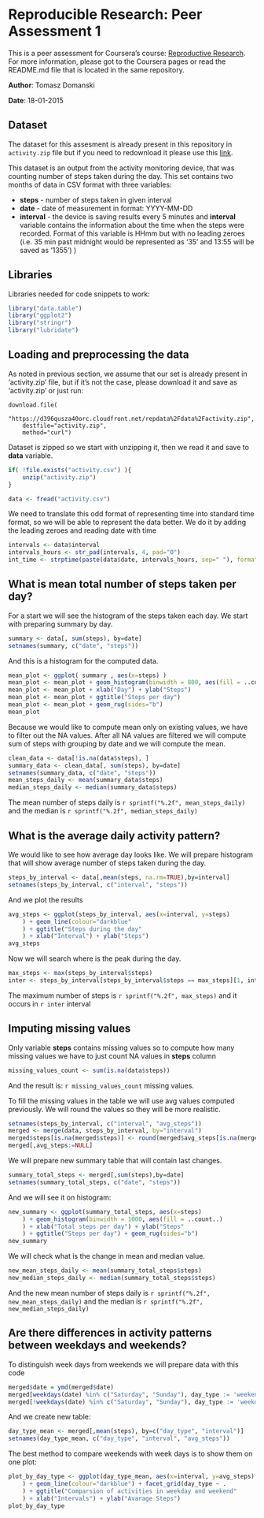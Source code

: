 # Reproducible Research: Peer Assessment 1

This is a peer assessment for Coursera's course: 
[Reproductive Research](https://class.coursera.org/repdata-010). 
For more information, please got to the Coursera pages
or read the README.md file that is located in the same repository.

**Author**: Tomasz Domanski

**Date**: 18-01-2015

## Dataset

The dataset for this assesment is already present in this repository in 
`activity.zip` file but if you need to redownload it please use this [link](
https://d396qusza40orc.cloudfront.net/repdata%2Fdata%2Factivity.zip).

This dataset is an output from the activity monitoring device, that was counting
number of steps taken during the day. This set contains two months of data in 
CSV format with three variables:

 * **steps** - number of steps taken in given interval
 * **date** - date of measurement in format: YYYY-MM-DD
 * **interval** - the device is saving results every 5 minutes and **interval**
 variable contains the information about the time when the steps were recorded.
 Format of this variable is HHmm but with no leading zeroes (i.e. 35 min past 
 midnight would be represented as '35' and 13:55 will be saved as '1355')
)

## Libraries
Libraries needed for code snippets to work:

```r
library("data.table")
library("ggplot2")
library("stringr")
library("lubridate")
```

## Loading and preprocessing the data
As noted in previous section, we assume that our set is already present in 
'activity.zip' file, but if it's not the case, please download it and save
as 'activity.zip' or just run:

```
download.file(
    "https://d396qusza40orc.cloudfront.net/repdata%2Fdata%2Factivity.zip", 
    destfile="activity.zip",
    method="curl")
```

Dataset is zipped so we start with unzipping it, then we read it and save to 
**data** variable.

```r
if( !file.exists("activity.csv") ){
    unzip("activity.zip")
}

data <- fread("activity.csv")
```

We need to translate this odd format of representing time into standard 
time format, so we will be able to represent the data better. We do it by
adding the leading zeroes and reading date with time

```r

intervals <- data$interval
intervals_hours <- str_pad(intervals, 4, pad="0")
int_time <- strptime(paste(data$date, intervals_hours, sep=" "), format="%Y-%m-%d %H%M")

```


## What is mean total number of steps taken per day?

For a start we will see the histogram of the steps taken each day.
We start with preparing summary by day.

```r
summary <- data[, sum(steps), by=date]
setnames(summary, c("date", "steps"))
```

And this is a histogram for the computed data.

```r
mean_plot <- ggplot( summary , aes(x=steps) ) 
mean_plot <- mean_plot + geom_histogram(binwidth = 800, aes(fill = ..count..))
mean_plot <- mean_plot + xlab("Day") + ylab("Steps")
mean_plot <- mean_plot + ggtitle("Steps per day")
mean_plot <- mean_plot + geom_rug(sides="b")
mean_plot
```

Because we would like to compute mean only on existing values, we have to filter
out the NA values. After all NA values are filtered we will compute sum
of steps with grouping by date and we will compute the mean.

```r
clean_data <- data[!is.na(data$steps), ]
summary_data <- clean_data[, sum(steps), by=date]
setnames(summary_data, c("date", "steps"))
mean_steps_daily <- mean(summary_data$steps)
median_steps_daily <- median(summary_data$steps)
```


The mean number of steps daily is `r sprintf("%.2f", mean_steps_daily)` and
the median is `r sprintf("%.2f", median_steps_daily)`

## What is the average daily activity pattern?
We would like to see how average day looks like. We will prepare histogram
that will show average number of steps taken during the day.

```r
steps_by_interval <- data[,mean(steps, na.rm=TRUE),by=interval]
setnames(steps_by_interval, c("interval", "steps"))
```

And we plot the results

```r
avg_steps <- ggplot(steps_by_interval, aes(x=interval, y=steps)
    ) + geom_line(colour="darkblue"
    ) + ggtitle("Steps during the day"
    ) + xlab("Interval") + ylab("Steps")
avg_steps
```

Now we will search where is the peak during the day.

```r
max_steps <- max(steps_by_interval$steps)
inter <- steps_by_interval[steps_by_interval$steps == max_steps][1, interval]
```

The maximum number of steps is `r sprintf("%.2f", max_steps)` and it occurs
in `r inter` interval

## Imputing missing values

Only variable **steps** contains missing values so to compute how many missing
values we have to just count NA values in **steps** column

```r
missing_values_count <- sum(is.na(data$steps))
```
And the result is: `r missing_values_count` missing values.

To fill the missing values in the table we will use avg values computed previously.
We will round the values so they will be more realistic.

```r
setnames(steps_by_interval, c("interval", "avg_steps"))
merged <- merge(data, steps_by_interval, by="interval")
merged$steps[is.na(merged$steps)] <- round(merged$avg_steps[is.na(merged$steps)])
merged[,avg_steps:=NULL]
```

We will prepare new summary table that will contain last changes.

```r
summary_total_steps <- merged[,sum(steps),by=date]
setnames(summary_total_steps, c("date", "steps"))
```

And we will see it on histogram:

```r
new_summary <- ggplot(summary_total_steps, aes(x=steps) 
    ) + geom_histogram(binwidth = 1000, aes(fill = ..count..)
    ) + xlab("Total steps per day") + ylab("Steps"
    ) + ggtitle("Steps per day") + geom_rug(sides="b")
new_summary
```

We will check what is the change in mean and median value.

```r
new_mean_steps_daily <- mean(summary_total_steps$steps)
new_median_steps_daily <- median(summary_total_steps$steps)
```

And the new mean number of steps daily is `r sprintf("%.2f", new_mean_steps_daily)` and
the median is `r sprintf("%.2f", new_median_steps_daily)`

## Are there differences in activity patterns between weekdays and weekends?
To distinguish week days from weekends we will prepare data with this code

```r
merged$date = ymd(merged$date)
merged[weekdays(date) %in% c("Saturday", "Sunday"), day_type := 'weekend']
merged[!weekdays(date) %in% c("Saturday", "Sunday"), day_type := 'weekday']
```
And we create new table:

```r
day_type_mean <- merged[,mean(steps), by=c("day_type", "interval")]
setnames(day_type_mean, c("day_type", "interval", "avg_steps"))
```

The best method to compare weekends with week days is to show them on one plot:

```r
plot_by_day_type <- ggplot(day_type_mean, aes(x=interval, y=avg_steps)
    ) + geom_line(colour="darkblue") + facet_grid(day_type ~ .
    ) + ggtitle("Comparsion of activities in weekday and weekend"
    ) + xlab("Intervals") + ylab("Avarage Steps")
plot_by_day_type
```



